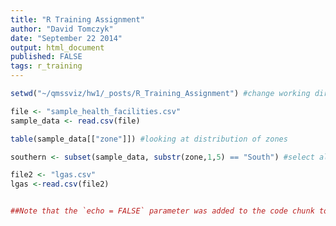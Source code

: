 ```yaml
---
title: "R Training Assignment"
author: "David Tomczyk"
date: "September 22 2014"
output: html_document
published: FALSE
tags: r_training
---
```




```r

setwd("~/qmssviz/hw1/_posts/R_Training_Assignment") #change working directory

file <- "sample_health_facilities.csv"
sample_data <- read.csv(file)

table(sample_data[["zone"]]) #looking at distribution of zones

southern <- subset(sample_data, substr(zone,1,5) == "South") #select all facilities located in the Southern zones of Nigeria

file2 <- "lgas.csv"
lgas <-read.csv(file2)



```

```r
##Note that the `echo = FALSE` parameter was added to the code chunk to prevent printing of the R code that generated the plot.
```


